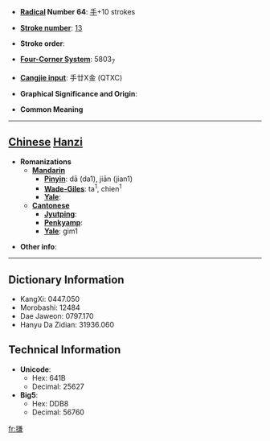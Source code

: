 * '''[[Wiktionary:Chinese radical index| Radical]] Number 64''': [[Wiktionary:Chinese radical index 手|手]]+10 strokes

* '''[[Wiktionary:Chinese total strokes index|Stroke number]]''': [[Wiktionary:Chinese total strokes index 13|13]]

* '''Stroke order''': 

* '''[[Wiktionary:Chinese four corner index|Four-Corner System]]''': 5803<sub>7</sub>

* '''[[Wiktionary:Chinese Cangjie index|Cangjie input]]''': 手廿X金 (QTXC)

* '''Graphical Significance and Origin''': 

* '''Common Meaning'''

----

== [[Chinese]] [[Hanzi]] ==

* '''Romanizations'''
** '''[[Mandarin]]'''
*** '''[[Pinyin]]''': dā (da1), jiān (jian1)
*** '''[[Wade-Giles]]''': ta<sup>1</sup>, chien<sup>1</sup>
*** '''[[Yale]]''': 
** '''[[Cantonese]]'''
*** '''[[Jyutping]]''':
*** '''[[Penkyamp]]''': 
*** '''[[Yale]]''': gim1

* '''Other info''': 

----

== Dictionary Information ==

* KangXi: 0447.050
* Morobashi: 12484
* Dae Jaweon: 0797.170
* Hanyu Da Zidian: 31936.060

== Technical Information ==

* '''Unicode''':
** Hex: 641B
** Decimal: 25627
* '''Big5''':
** Hex: DDB8
** Decimal: 56760

[[fr:搛]]